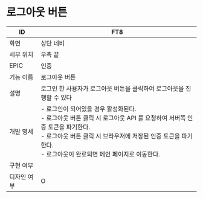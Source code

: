 # 로그아웃 버튼

| ID | FT8 |
| --- | --- |
| 화면 | 상단 네비 |
| 세부 위치 | 우측 끝 |
| EPIC | 인증 |
| 기능 이름 | 로그아웃 버튼 |
| 설명 | 로그인 한 사용자가 로그아웃 버튼을 클릭하여 로그아웃을 진행할 수 있다 |
| 개발 명세 | - 로그인이 되어있을 경우 활성화된다.<br />- 로그아웃 버튼 클릭 시 로그아웃 API 를 요청하여 서버쪽 인증 토큰을 파기한다.<br />- 로그아웃 버튼 클릭 시 브라우저에 저장된 인증 토큰을 파기한다.<br />- 로그아웃이 완료되면 메인 페이지로 이동한다. |
| 구현 여부 |  |
| 디자인 여부 | O |